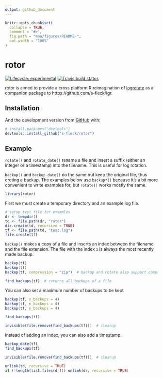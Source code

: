 ```yaml
---
output: github_document
---
```


<!-- README.md is generated from README.Rmd. Please edit that file -->

```r
knitr::opts_chunk$set(
  collapse = TRUE,
  comment = "#>",
  fig.path = "man/figures/README-",
  out.width = "100%"
)
```
# rotor

<!-- badges: start -->
[![Lifecycle: experimental](https://img.shields.io/badge/lifecycle-experimental-orange.svg)](https://www.tidyverse.org/lifecycle/#experimental)
[![Travis build status](https://travis-ci.org/s-fleck/rotor.svg?branch=master)](https://travis-ci.org/s-fleck/rotor)
<!-- badges: end -->

rotor is aimed to provide a cross platform R reimagination of
[logrotate](https://linux.die.net/man/8/logrotate) as a companion package to
https://github.com/s-fleck/lgr. 

## Installation

<!-- You can install the released version of rotor from [CRAN](https://CRAN.R-project.org) with: -->

<!-- ``` r -->
<!-- install.packages("rotor") -->
<!-- ``` -->

And the development version from [GitHub](https://github.com/) with:

``` r
# install.packages("devtools")
devtools::install_github("s-fleck/rotor")
```
## Example

`rotate()` and `rotate_date()` rename a file and insert a suffix (either an
integer or a timestamp) into the filename. This is useful for log rotation.

`backup()` and `backup_date()` do the same but keep the original file,
thus creting a backup. The examples below use `backup*()` because it's a bit
more convenient to write examples for, but `rotate()` works mostly the same.

```r
library(rotor)
```

First we must create a temporary directory and an example log file.
```r
# setup test file for examples
dr <- tempdir()
td <- file.path(dr, "rotor")
dir.create(td, recursive = TRUE)
tf <- file.path(td, "test.log")
file.create(tf)
```


`backup()` makes a copy of a file and inserts an index between the filename
and the file extension. The file with the index `1` is always the most recently
made backup.
```r
backup(tf)
backup(tf)
backup(tf, compression = "zip")  # backup and rotate also support compression

find_backups(tf)  # returns all backups of a file
```

You can also set a maximum number of backups to be kept
```r
backup(tf, n_backups = 4)
backup(tf, n_backups = 4)
backup(tf, n_backups = 4)

find_backups(tf)
```

```r
invisible(file.remove(find_backups(tf)))  # cleanup
```



Instead of adding an index, you can also add a timestamp. 

```r
backup_date(tf)
find_backups(tf)
```
```r
invisible(file.remove(find_backups(tf)))  # cleanup
```

```r
unlink(td, recursive = TRUE)
if (!length(list.files(dr))) unlink(dr, recursive = TRUE)
```


